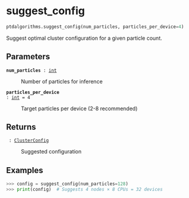 # suggest_config { #ptdalgorithms.suggest_config }

```python
ptdalgorithms.suggest_config(num_particles, particles_per_device=4)
```

Suggest optimal cluster configuration for a given particle count.

## Parameters {.doc-section .doc-section-parameters}

<code>[**num_particles**]{.parameter-name} [:]{.parameter-annotation-sep} [[int](`int`)]{.parameter-annotation}</code>

:   Number of particles for inference

<code>[**particles_per_device**]{.parameter-name} [:]{.parameter-annotation-sep} [[int](`int`)]{.parameter-annotation} [ = ]{.parameter-default-sep} [4]{.parameter-default}</code>

:   Target particles per device (2-8 recommended)

## Returns {.doc-section .doc-section-returns}

<code>[]{.parameter-name} [:]{.parameter-annotation-sep} [[ClusterConfig](`ptdalgorithms.cluster_configs.ClusterConfig`)]{.parameter-annotation}</code>

:   Suggested configuration

## Examples {.doc-section .doc-section-examples}

```python
>>> config = suggest_config(num_particles=128)
>>> print(config)  # Suggests 4 nodes × 8 CPUs = 32 devices
```